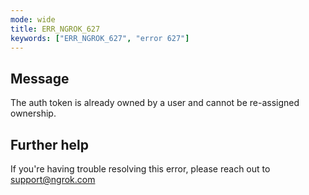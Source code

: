 ```yaml
---
mode: wide
title: ERR_NGROK_627
keywords: ["ERR_NGROK_627", "error 627"]
---
```


## Message

The auth token is already owned by a user and cannot be re-assigned ownership.

## Further help

If you're having trouble resolving this error, please reach out to [support@ngrok.com](mailto:support@ngrok.com?subject=Help%20with%20ERR_NGROK_627)
